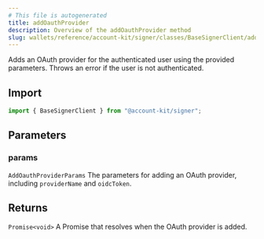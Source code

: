```yaml
---
# This file is autogenerated
title: addOauthProvider
description: Overview of the addOauthProvider method
slug: wallets/reference/account-kit/signer/classes/BaseSignerClient/addOauthProvider
---
```


Adds an OAuth provider for the authenticated user using the provided parameters. Throws an error if the user is not authenticated.

## Import

```ts
import { BaseSignerClient } from "@account-kit/signer";
```

## Parameters

### params

`AddOauthProviderParams`
The parameters for adding an OAuth provider, including `providerName` and `oidcToken`.

## Returns

`Promise<void>`
A Promise that resolves when the OAuth provider is added.
